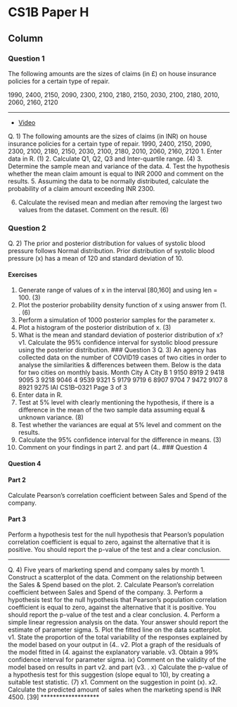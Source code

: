 
CS1B Paper H {data-navmenu="R for Actuarial Statistics"}
==============================================================

Column {.tabset}
--------------------------------

### Question 1

The following amounts are the sizes of claims (in £) on house insurance policies for a 
certain type of repair. 

1990, 2400, 2150, 2090, 2300, 
2100, 2180, 2150, 2030, 2100, 
2180, 2010, 2060, 2160, 2120 



-----------------------------------------------------

* <a href="https://youtu.be/ijucRU9SsjY">	Video	</a>	

				

Q. 1) The following amounts are the sizes of claims (in INR) on house insurance policies for a 
certain type of repair. 
1990, 2400, 2150, 2090, 2300, 2100, 2180, 2150, 2030, 2100, 2180, 2010, 2060, 2160, 2120 
1.  Enter data in R. (1)
2.   Calculate Q1, Q2, Q3 and Inter-quartile range. (4)
3.  Determine the sample mean and variance of the data. 
4. Test the hypothesis whether the mean claim amount is equal to INR 2000 and comment 
on the results. 
5. Assuming the data to be normally distributed, calculate the probability of a claim amount 
exceeding INR 2300. 
 
6.  Calculate the revised mean and median after removing the largest two values from the 
dataset. Comment on the result. (6)

### Question 2
 
Q. 2) The prior and posterior distribution for values of systolic blood pressure follows Normal 
distribution. Prior distribution of systolic blood pressure (x) has a mean of 120 and standard 
deviation of 10. 

#### Exercises 
1.  Generate range of values of x in the interval [80,160] and using len = 100. (3)
2.   Plot the posterior probability density function of x using answer from (1. . (6)
3.  Perform a simulation of 1000 posterior samples for the parameter x. 
4. Plot a histogram of the posterior distribution of x. (3)
5. What is the mean and standard deviation of posterior distribution of x? 
v1.  Calculate the 95% confidence interval for systolic blood pressure using the posterior 
distribution. 
### Question 3
Q. 3) An agency has collected data on the number of COVID19 cases of two cities in order to 
analyse the similarities & differences between them. Below is the data for two cities on 
monthly basis. 
Month City A City B 
1 9150 8919 
2 9418 9095 
3 9218 9046 
4 9539 9321 
5 9179 9719 
6 8907 9704 
7 9472 9107 
8 8921 9275 
IAI CS1B–0321 
Page 3 of 3
1.  Enter data in R. 
2.   Test at 5% level with clearly mentioning the hypothesis, if there is a difference in the 
mean of the two sample data assuming equal & unknown variance. (8)
3.  Test whether the variances are equal at 5% level and comment on the results. 
4. Calculate the 95% confidence interval for the difference in means. (3)
5. Comment on your findings in part 2.   and part (4.. 
### Question 4


<h4> Question 4</h4>

#### Part 2

Calculate Pearson’s correlation coefficient between Sales and Spend of the company. 


#### Part 3


Perform a hypothesis test for the null hypothesis that Pearson’s population correlation 
coefficient is equal to zero, against the alternative that it is positive. You should report the 
p-value of the test and a clear conclusion. 

---------------------------------------------------------------

Q. 4) Five years of marketing spend and company sales by month 
1.  Construct a scatterplot of the data. Comment on the relationship between the Sales & 
Spend based on the plot. 
2.   Calculate Pearson’s correlation coefficient between Sales and Spend of the company. 
3.  Perform a hypothesis test for the null hypothesis that Pearson’s population correlation 
coefficient is equal to zero, against the alternative that it is positive. You should report the 
p-value of the test and a clear conclusion. 
4. Perform a simple linear regression analysis on the data. Your answer should report the 
estimate of parameter sigma. 
5. Plot the fitted line on the data scatterplot. 
v1.  State the proportion of the total variability of the responses explained by the model based 
on your output in (4.. 
v2.   Plot a graph of the residuals of the model fitted in (4. against the explanatory variable. 
v3.  Obtain a 99% confidence interval for parameter sigma. 
ix) Comment on the validity of the model based on results in part v2.   and part (v3. . 
x) Calculate the p-value of a hypothesis test for this suggestion (slope equal to 10), by 
creating a suitable test statistic. (7)
x1.  Comment on the suggestion in point (x). 
x2.  Calculate the predicted amount of sales when the marketing spend is INR 4500. 
[39]
*******************